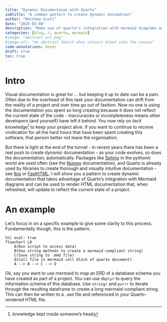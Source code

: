 ```yaml
---
title: "Dynamic Documentaion with Quarto"
subtitle: "A common pattern to create dynamic documation"
author: "Matthew Scott"
date: "2025-03-08"
description: "Make use of quarto's integration with mermaid diagrams and create dynamic and asthetic documentation"
categories: [blog, r, quarto, mermaid]
#image: "abstract-art.png"
#image-alt: "An abstract sketch whos colours bleed into the canvas"
code-annotations: hover
draft: true
toc: true
---
```


# Intro

Visual documentation is great for ... but keeping it up to date can be a pain. Often due to the overhead of this task your documentation can drift from the reality of a project and over time go out of fashion. Now no one is using the documentation you spent so long creating because it does not reflect the current state of the code - inaccuracies or incompleteness means other developers (and yourself) have left it behind. You now rely on *tacit* knowledge^[knowledge kept inside someone's head] to keep your project alive. If you want to continue to receive vindication for all the hard hours that have been spent creating this software, that person better not leave the organisation.

But there is light at the end of the tunnel - in recent years there has been a real push to create *dynamic* documentation - as your code evolves, so does the documentation; automatically. Packages like [Sphinx](https://www.sphinx-doc.org/en/master/) in the *pythonic* world are used often (see the [Numpy](https://numpy.org/doc/stable/) documentation), and Quarto is already used by libraries to create thorough and visually intuitive documentation - see [Ibis](https://ibis-project.org/) or [FastHTML](https://fastht.ml/docs/). I will show you a pattern to create dynamic documentation that takes advantage of Quarto's integration with Mermaid diagrams and can be used to render HTML documentation that, when refreshed, will update to reflect the current state of a project.

# An example

Let's focus in on a specific example to give some clarity to this process. Fundamentally though, this is the pattern:

```mermaid
%%| eval: true
flowchart LR
    A(Run script to access data)
    B(Use string methods to create a marmaid-compliant string)
    C(Save string to .mmd file)
    D(Call file in mermaid cell block of quarto document)
    A --> B --> C --> D
```

Ok, say you want to use mermaid to map an ERD of a database schema you have created as part of a project. You can use `dbplyr` to query the information schema of this database. Use `stringr` and `purrr` to iterate through the resulting dataframe to create a long mermaid-compliant string. This can then be written to a `.mmd` file and referenced in your Quarto-rendered HTML file.
